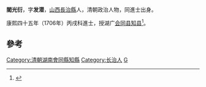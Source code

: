 '''閻光衍'''，字'''发潜'''，[[山西|山西]][[長治縣|長治縣]]人，清朝政治人物，同進士出身。

康熙四十五年（1706年）丙戌科進士，授湖广[[会同县|会同县]][[知县|知县]]<ref>{{cite news|title=长治县进士名录|url=http://www.dfz.changzhi.gov.cn/960rn.jsp?urltype=news.NewsContentUrl&wbnewsid=232149&wbtreeid=21514|accessdate=2013-08-11|newspaper=长治市情网|deadurl=yes|archiveurl=https://web.archive.org/web/20130819030251/http://www.dfz.changzhi.gov.cn/960rn.jsp?urltype=news.NewsContentUrl&wbnewsid=232149&wbtreeid=21514|archivedate=2013-08-19}}</ref>。

==參考==
{{Reflist}}
{{清朝人物小作品}}
{{康熙四十五年丙戌科殿試金榜}}
{{DEFAULTSORT:Yan閻}}
[[Category:清朝湖南會同縣知縣|Category:清朝湖南會同縣知縣]]
[[Category:长治人|Category:长治人]]
[[Category:閻姓|G]]